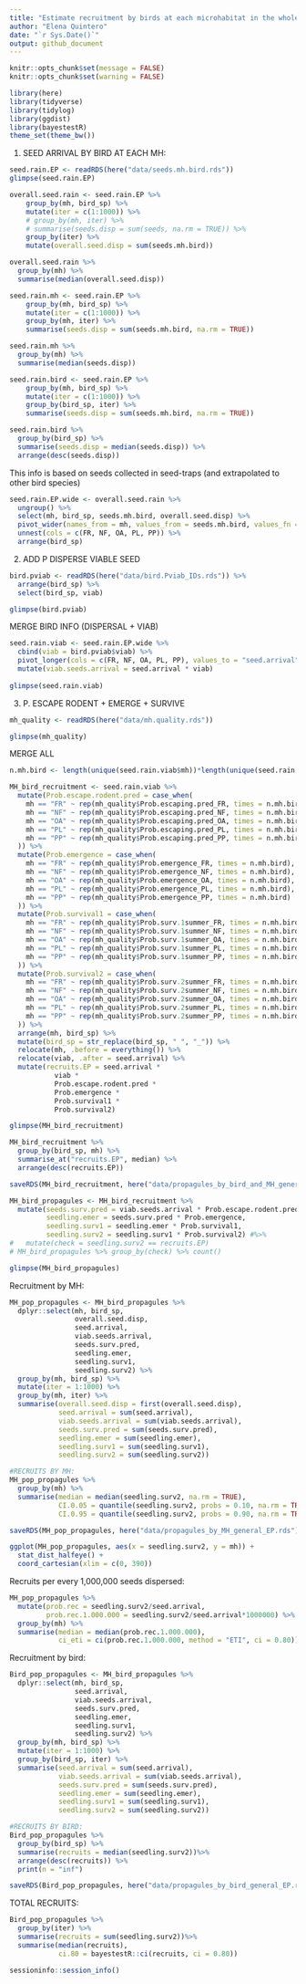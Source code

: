 ```yaml
---
title: "Estimate recruitment by birds at each microhabitat in the whole population"
author: "Elena Quintero"
date: "`r Sys.Date()`"
output: github_document
---
```


```r
knitr::opts_chunk$set(message = FALSE)
knitr::opts_chunk$set(warning = FALSE)
```

```r
library(here)
library(tidyverse)
library(tidylog)
library(ggdist)
library(bayestestR)
theme_set(theme_bw())
```


1. SEED ARRIVAL BY BIRD AT EACH MH:
```r
seed.rain.EP <- readRDS(here("data/seeds.mh.bird.rds"))
glimpse(seed.rain.EP)
```

```r
overall.seed.rain <- seed.rain.EP %>%
    group_by(mh, bird_sp) %>%
    mutate(iter = c(1:1000)) %>%
    # group_by(mh, iter) %>%
    # summarise(seeds.disp = sum(seeds, na.rm = TRUE)) %>%
    group_by(iter) %>%
    mutate(overall.seed.disp = sum(seeds.mh.bird))

overall.seed.rain %>%
  group_by(mh) %>%
  summarise(median(overall.seed.disp))
```


```r
seed.rain.mh <- seed.rain.EP %>%
    group_by(mh, bird_sp) %>%
    mutate(iter = c(1:1000)) %>%
    group_by(mh, iter) %>%
    summarise(seeds.disp = sum(seeds.mh.bird, na.rm = TRUE))

seed.rain.mh %>%
  group_by(mh) %>%
  summarise(median(seeds.disp))

seed.rain.bird <- seed.rain.EP %>%
    group_by(mh, bird_sp) %>%
    mutate(iter = c(1:1000)) %>%
    group_by(bird_sp, iter) %>%
    summarise(seeds.disp = sum(seeds.mh.bird, na.rm = TRUE))

seed.rain.bird %>%
  group_by(bird_sp) %>%
  summarise(seeds.disp = median(seeds.disp)) %>% 
  arrange(desc(seeds.disp))
```
This info is based on seeds collected in seed-traps (and extrapolated to other bird species)

```r
seed.rain.EP.wide <- overall.seed.rain %>% 
  ungroup() %>%
  select(mh, bird_sp, seeds.mh.bird, overall.seed.disp) %>%
  pivot_wider(names_from = mh, values_from = seeds.mh.bird, values_fn = list) %>%
  unnest(cols = c(FR, NF, OA, PL, PP)) %>%
  arrange(bird_sp)
```


2. ADD P DISPERSE VIABLE SEED
```r
bird.pviab <- readRDS(here("data/bird.Pviab_IDs.rds")) %>%
  arrange(bird_sp) %>%
  select(bird_sp, viab)

glimpse(bird.pviab)
```


MERGE BIRD INFO (DISPERSAL + VIAB)
```r
seed.rain.viab <- seed.rain.EP.wide %>%
  cbind(viab = bird.pviab$viab) %>%
  pivot_longer(cols = c(FR, NF, OA, PL, PP), values_to = "seed.arrival", names_to = "mh") %>%
  mutate(viab.seeds.arrival = seed.arrival * viab)
  
glimpse(seed.rain.viab)
```


3. P. ESCAPE RODENT + EMERGE + SURVIVE
```r
mh_quality <- readRDS(here("data/mh.quality.rds"))  

glimpse(mh_quality)
```


MERGE ALL
```r
n.mh.bird <- length(unique(seed.rain.viab$mh))*length(unique(seed.rain.viab$bird_sp))

MH_bird_recruitment <- seed.rain.viab %>%
  mutate(Prob.escape.rodent.pred = case_when(
    mh == "FR" ~ rep(mh_quality$Prob.escaping.pred_FR, times = n.mh.bird),
    mh == "NF" ~ rep(mh_quality$Prob.escaping.pred_NF, times = n.mh.bird),
    mh == "OA" ~ rep(mh_quality$Prob.escaping.pred_OA, times = n.mh.bird),
    mh == "PL" ~ rep(mh_quality$Prob.escaping.pred_PL, times = n.mh.bird),
    mh == "PP" ~ rep(mh_quality$Prob.escaping.pred_PP, times = n.mh.bird)
  )) %>%
  mutate(Prob.emergence = case_when(
    mh == "FR" ~ rep(mh_quality$Prob.emergence_FR, times = n.mh.bird),
    mh == "NF" ~ rep(mh_quality$Prob.emergence_NF, times = n.mh.bird),
    mh == "OA" ~ rep(mh_quality$Prob.emergence_OA, times = n.mh.bird),
    mh == "PL" ~ rep(mh_quality$Prob.emergence_PL, times = n.mh.bird),
    mh == "PP" ~ rep(mh_quality$Prob.emergence_PP, times = n.mh.bird)
  )) %>%
  mutate(Prob.survival1 = case_when(
    mh == "FR" ~ rep(mh_quality$Prob.surv.1summer_FR, times = n.mh.bird),
    mh == "NF" ~ rep(mh_quality$Prob.surv.1summer_NF, times = n.mh.bird),
    mh == "OA" ~ rep(mh_quality$Prob.surv.1summer_OA, times = n.mh.bird),
    mh == "PL" ~ rep(mh_quality$Prob.surv.1summer_PL, times = n.mh.bird),
    mh == "PP" ~ rep(mh_quality$Prob.surv.1summer_PP, times = n.mh.bird)
  )) %>%
  mutate(Prob.survival2 = case_when(
    mh == "FR" ~ rep(mh_quality$Prob.surv.2summer_FR, times = n.mh.bird),
    mh == "NF" ~ rep(mh_quality$Prob.surv.2summer_NF, times = n.mh.bird),
    mh == "OA" ~ rep(mh_quality$Prob.surv.2summer_OA, times = n.mh.bird),
    mh == "PL" ~ rep(mh_quality$Prob.surv.2summer_PL, times = n.mh.bird),
    mh == "PP" ~ rep(mh_quality$Prob.surv.2summer_PP, times = n.mh.bird)
  )) %>%
  arrange(mh, bird_sp) %>%
  mutate(bird_sp = str_replace(bird_sp, " ", "_")) %>% 
  relocate(mh, .before = everything()) %>%
  relocate(viab, .after = seed.arrival) %>%
  mutate(recruits.EP = seed.arrival * 
           viab *
           Prob.escape.rodent.pred *
           Prob.emergence * 
           Prob.survival1 *
           Prob.survival2)

glimpse(MH_bird_recruitment)

MH_bird_recruitment %>% 
  group_by(bird_sp, mh) %>% 
  summarise_at("recruits.EP", median) %>% 
  arrange(desc(recruits.EP))

saveRDS(MH_bird_recruitment, here("data/propagules_by_bird_and_MH_general_EP.rds"))
```


```r
MH_bird_propagules <- MH_bird_recruitment %>%
  mutate(seeds.surv.pred = viab.seeds.arrival * Prob.escape.rodent.pred,
         seedling.emer = seeds.surv.pred * Prob.emergence,
         seedling.surv1 = seedling.emer * Prob.survival1,
         seedling.surv2 = seedling.surv1 * Prob.survival2) #%>%
#   mutate(check = seedling.surv2 == recruits.EP)
# MH_bird_propagules %>% group_by(check) %>% count()

glimpse(MH_bird_propagules)
```


Recruitment by MH:
```r
MH_pop_propagules <- MH_bird_propagules %>% 
  dplyr::select(mh, bird_sp, 
                overall.seed.disp,
                seed.arrival, 
                viab.seeds.arrival,
                seeds.surv.pred,
                seedling.emer,
                seedling.surv1,
                seedling.surv2) %>%
  group_by(mh, bird_sp) %>%
  mutate(iter = 1:1000) %>%
  group_by(mh, iter) %>%
  summarise(overall.seed.disp = first(overall.seed.disp),
            seed.arrival = sum(seed.arrival),
            viab.seeds.arrival = sum(viab.seeds.arrival),
            seeds.surv.pred = sum(seeds.surv.pred),
            seedling.emer = sum(seedling.emer), 
            seedling.surv1 = sum(seedling.surv1),
            seedling.surv2 = sum(seedling.surv2))

#RECRUITS BY MH:
MH_pop_propagules %>%
  group_by(mh) %>%
  summarise(median = median(seedling.surv2, na.rm = TRUE),
            CI.0.05 = quantile(seedling.surv2, probs = 0.10, na.rm = TRUE),
            CI.0.95 = quantile(seedling.surv2, probs = 0.90, na.rm = TRUE))

saveRDS(MH_pop_propagules, here("data/propagules_by_MH_general_EP.rds"))
```

```r
ggplot(MH_pop_propagules, aes(x = seedling.surv2, y = mh)) +
  stat_dist_halfeye() + 
  coord_cartesian(xlim = c(0, 390))
```


Recruits per every 1,000,000 seeds dispersed:
```r
MH_pop_propagules %>%
  mutate(prob.rec = seedling.surv2/seed.arrival,
         prob.rec.1.000.000 = seedling.surv2/seed.arrival*1000000) %>%
  group_by(mh) %>%
  summarise(median = median(prob.rec.1.000.000),
            ci_eti = ci(prob.rec.1.000.000, method = "ETI", ci = 0.80))
```



Recruitment by bird:
```r
Bird_pop_propagules <- MH_bird_propagules %>%
  dplyr::select(mh, bird_sp, 
                seed.arrival, 
                viab.seeds.arrival,
                seeds.surv.pred,
                seedling.emer,
                seedling.surv1,
                seedling.surv2) %>%
  group_by(mh, bird_sp) %>%
  mutate(iter = 1:1000) %>%
  group_by(bird_sp, iter) %>%
  summarise(seed.arrival = sum(seed.arrival),
            viab.seeds.arrival = sum(viab.seeds.arrival),
            seeds.surv.pred = sum(seeds.surv.pred),
            seedling.emer = sum(seedling.emer), 
            seedling.surv1 = sum(seedling.surv1),
            seedling.surv2 = sum(seedling.surv2))

#RECRUITS BY BIRD:
Bird_pop_propagules %>%
  group_by(bird_sp) %>%
  summarise(recruits = median(seedling.surv2))%>%
  arrange(desc(recruits)) %>%
  print(n = "inf")

saveRDS(Bird_pop_propagules, here("data/propagules_by_bird_general_EP.rds"))
```


TOTAL RECRUITS:
```r
Bird_pop_propagules %>%
  group_by(iter) %>%
  summarise(recruits = sum(seedling.surv2))%>%
  summarise(median(recruits),
            ci.80 = bayestestR::ci(recruits, ci = 0.80))
```


```r
sessioninfo::session_info()
```

